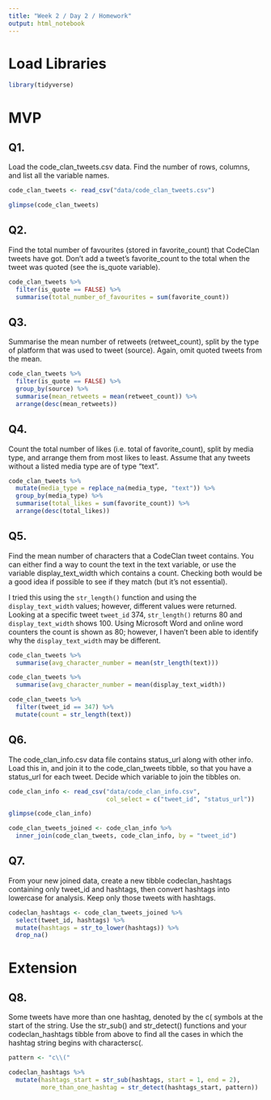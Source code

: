 ```yaml
---
title: "Week 2 / Day 2 / Homework"
output: html_notebook
---
```


# Load Libraries
```r
library(tidyverse)
```

# MVP

## Q1.
Load the code_clan_tweets.csv data. Find the number of rows, columns, and list all the variable names.

```r
code_clan_tweets <- read_csv("data/code_clan_tweets.csv")
```

```r
glimpse(code_clan_tweets)
```

## Q2.
Find the total number of favourites (stored in favorite_count) that CodeClan tweets have got. Don’t add a tweet’s favorite_count to the total when the tweet was quoted (see the is_quote variable).

```r
code_clan_tweets %>% 
  filter(is_quote == FALSE) %>% 
  summarise(total_number_of_favourites = sum(favorite_count))
```

## Q3.
Summarise the mean number of retweets (retweet_count), split by the type of platform that was used to tweet (source). Again, omit quoted tweets from the mean.

```r
code_clan_tweets %>% 
  filter(is_quote == FALSE) %>% 
  group_by(source) %>% 
  summarise(mean_retweets = mean(retweet_count)) %>% 
  arrange(desc(mean_retweets))
```

## Q4.
Count the total number of likes (i.e. total of favorite_count), split by media type, and arrange them from most likes to least. Assume that any tweets without a listed media type are of type “text”.

```r
code_clan_tweets %>% 
  mutate(media_type = replace_na(media_type, "text")) %>% 
  group_by(media_type) %>% 
  summarise(total_likes = sum(favorite_count)) %>% 
  arrange(desc(total_likes))
```
## Q5.
Find the mean number of characters that a CodeClan tweet contains. You can either find a way to count the text in the text variable, or use the variable display_text_width which contains a count. Checking both would be a good idea if possible to see if they match (but it’s not essential).

I tried this using the `str_length()` function and using the `display_text_width` values; however, different values were returned. Looking at a specific tweet `tweet_id` 374, `str_length()` returns 80 and `display_text_width` shows 100. Using Microsoft Word and online word counters the count is shown as 80; however, I haven't been able to identify why the `display_text_width` may be different.

```r
code_clan_tweets %>% 
  summarise(avg_character_number = mean(str_length(text)))
```

```r
code_clan_tweets %>% 
  summarise(avg_character_number = mean(display_text_width))
```

```r
code_clan_tweets %>% 
  filter(tweet_id == 347) %>% 
  mutate(count = str_length(text))
```

## Q6.
The code_clan_info.csv data file contains status_url along with other info. Load this in, and join it to the code_clan_tweets tibble, so that you have a status_url for each tweet. Decide which variable to join the tibbles on.

```r
code_clan_info <- read_csv("data/code_clan_info.csv", 
                           col_select = c("tweet_id", "status_url"))
```

```r
glimpse(code_clan_info)
```

```r
code_clan_tweets_joined <- code_clan_info %>%
  inner_join(code_clan_tweets, code_clan_info, by = "tweet_id")
```


## Q7.
From your new joined data, create a new tibble codeclan_hashtags containing only tweet_id and hashtags, then convert hashtags into lowercase for analysis. Keep only those tweets with hashtags.

```r
codeclan_hashtags <- code_clan_tweets_joined %>% 
  select(tweet_id, hashtags) %>% 
  mutate(hashtags = str_to_lower(hashtags)) %>% 
  drop_na() 
```

# Extension

## Q8.
Some tweets have more than one hashtag, denoted by the c( symbols at the start of the string. Use the str_sub() and str_detect() functions and your codeclan_hashtags tibble from above to find all the cases in which the hashtag string begins with charactersc(.

```r
pattern <- "c\\("

codeclan_hashtags %>% 
  mutate(hashtags_start = str_sub(hashtags, start = 1, end = 2),
         more_than_one_hashtag = str_detect(hashtags_start, pattern))

```
